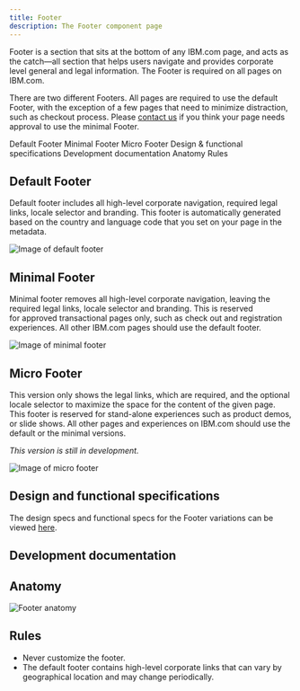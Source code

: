 ```yaml
---
title: Footer
description: The Footer component page
---
```



<PageDescription>

Footer is a section that sits at the bottom of any IBM.com page, and acts as the catch&mdash;all section that helps users navigate and provides corporate level general and legal information. The Footer is required on all pages on IBM.com.

There are two different Footers. All pages are required to use the default Footer, with the exception of a few pages that need to minimize distraction, such as checkout process. Please [contact us](https://cognitive-app.slack.com/archives/C2PLX8GQ6) if you think your page needs approval to use the minimal Footer. 

</PageDescription>

<AnchorLinks>

<AnchorLink>Default Footer</AnchorLink>
<AnchorLink>Minimal Footer</AnchorLink>
<AnchorLink>Micro Footer</AnchorLink>
<AnchorLink>Design & functional specifications</AnchorLink>
<AnchorLink>Development documentation</AnchorLink>
<AnchorLink>Anatomy</AnchorLink>
<AnchorLink>Rules</AnchorLink>

</AnchorLinks>

## Default Footer
Default footer includes all high-level corporate navigation, required legal links, locale selector and branding. This footer is automatically generated based on the country and language code that you set on your page in the metadata.

![Image of default footer](../../images/component/footer/footer-demo-default.jpg)

## Minimal Footer
Minimal footer removes all high-level corporate navigation, leaving the required legal links, locale selector and branding. This is reserved for approved transactional pages only, such as check out and registration experiences. All other IBM.com pages should use the default footer.

![Image of minimal footer](../../images/component/footer/footer-demo-minimal.jpg)

## Micro Footer
This version only shows the legal links, which are required, and the optional locale selector to maximize the space for the content of the given page. This footer is reserved for stand-alone experiences such as product demos, or slide shows. All other pages and experiences on IBM.com should use the default or the minimal versions.

_This version is still in development._

![Image of micro footer](../../images/component/footer/footer-demo-micro.jpg)

## Design and functional specifications

The design specs and functional specs for the Footer variations can be viewed <a href="https://ibm.box.com/s/ijcy36qx6nxt8ofaem41l9jla487szjo" target="_blank">here</a>.

## Development documentation

<ComponentStatus name="Footer" type="ui" />

## Anatomy 
![Footer anatomy](../../images/component/footer/footer-anatomy.jpg)

## Rules

* Never customize the footer. 
* The default footer contains high-level corporate links that can vary by geographical location and may change periodically. 
